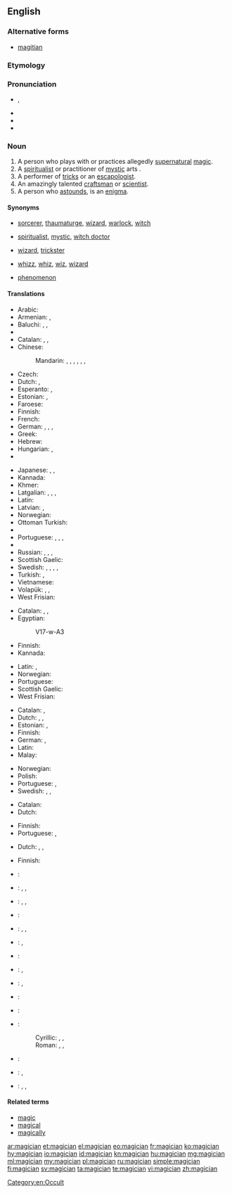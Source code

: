 ==English==
{{wikipedia}}

===Alternative forms===
* [[magitian]] {{qualifier|obsolete}}

===Etymology===
{{suffix|magic|ian}}<!--not from another language?-->

===Pronunciation===
* {{IPA|/məˈdʒɪʃən/}}, {{X-SAMPA|/m@"dZIS@n/}}
* {{audio|En-us-magician.ogg|Audio (US)}}
* {{hyphenation|ma|gi|cian}}
* {{rhymes|ɪʃən}}

===Noun===
{{en-noun}}

# A person who plays with or practices allegedly [[supernatural]] [[magic]].
# A [[spiritualist]] or practitioner of [[mystic]] arts {{qualifier|often derogatory}}.
# A performer of [[tricks]] or an [[escapologist]].
# An amazingly talented [[craftsman]] or [[scientist]].
# A person who [[astound]]s, is an [[enigma]].

====Synonyms====
* {{sense|practitioner of alledgedly supernatural magic}} [[sorcerer]], [[thaumaturge]], [[wizard]], [[warlock]], [[witch]]
* {{sense|spiritualist or practitioner of mystic arts}} [[spiritualist]], [[mystic]], [[witch doctor]]
* {{sense|performer of tricks}} [[wizard]], [[trickster]]
* {{sense|talented craftsman or scientist}} [[whizz]], [[whiz]], [[wiz]], [[wizard]]
* {{sense|person who astaunds, is an enigma}} [[phenomenon]]

====Translations====
{{trans-top|practitioner of allegedly supernatural magic}}
* Arabic: {{t-|ar|ساحر|m|tr=sāḥir}}
* Armenian: {{t-|hy|կախարդ|tr=kaxard}}, {{t-|hy|վհուկ|tr=vhuk}}
* Baluchi: {{tø|bal|سحرگو|tr=sahargo}}, {{tø|bal|جادوگر}}, {{tø|bal|سحر کنوخ|tr=sihr kanox}}
* {{trreq|bg}}
* Catalan: {{t-|ca|mag|m}}, {{t-|ca|màgic|m}}, {{t-|ca|fetiller|m}}
* Chinese:
*: Mandarin: {{t|cmn|巫師|sc=Hani}}, {{t|cmn|巫师|tr=wūshī|sc=Hani}}, {{t-|cmn|覡|sc=Hani}}, {{t-|cmn|觋|tr=xí|sc=Hani}}, {{t|cmn|魔術師|sc=Hani}}, {{t|cmn|魔术师|tr=móshùshī|sc=Hani}}, {{t|cmn|妖人|tr=yāorén|sc=Hani}}
* Czech: {{t-|cs|kouzelník|m}}
* Dutch: {{t+|nl|tovenaar|m}}, {{t-|nl|magiër|m}}
* Esperanto: {{t-|eo|iluziisto}}, {{t-|eo|sorĉisto}}
* Estonian: {{t|et|maag}}, {{t|et|võlur}}
* Faroese: {{t|fo|gandakallur|m}}
* Finnish: {{t+|fi|taikuri}}
* French: {{t+|fr|magicien|m}}
* German: {{t+|de|Magier|m}}, {{t+|de|Zauberer|m}}, {{t+|de|Magierin|f}}, {{t+|de|Zauberin|f}}
* Greek: {{t+|el|μάγος|m|tr=mágos}}
* Hebrew: {{t+|he|קוסם|m|tr=kosem}}
* Hungarian: {{t-|hu|mágus}}, {{t+|hu|bűvész}}
* {{trreq|it}}
{{trans-mid}}
* Japanese: {{t-|ja|魔法使い|tr=まほうつかい, mahō tsukai}}, {{t-|ja|魔術師|tr=まじゅつし, majutsushi}}, {{t-|ja|魔人|tr= まじん, majin|sc=Jpan}}
* Kannada: {{t+|kn|ಮಾಂತ್ರಿಕ|sc=Knda}}
* Khmer: {{t-|km|មនុស្សចេះឆ|tr=mɔnuh ceh cʰɑɑ|sc=Khmr}}
* Latgalian: {{tø|ltg|būrs|m}}, {{tø|ltg|būre|f}}, {{tø|ltg|ragaņs|m}}, {{tø|ltg|ragane|f}}
* Latin: {{t-|la|magus}}
* Latvian: {{t-|lv|burvis|m}}, {{t-|lv|burve|f}}
* Norwegian: {{t-|no|magiker|m}}
* Ottoman Turkish: {{tø|ota|سحرباز|tr=sihrbâz|sc=ota-Arab}}
* {{trreq|pl}}
* Portuguese: {{t|pt|mago|m}}, {{t|pt|bruxo|m}}, {{t|pt|mágico|m}}, {{t|pt|feiticeiro|m}}
* {{trreq|ro}}
* Russian: {{t+|ru|волшебник|m|tr=volšébnik}}, {{t+|ru|колдун|m|tr=koldún}}, {{t+|ru|маг|m|tr=mag}}, {{t+|ru|чародей|m|tr=čarodéj}}
* Scottish Gaelic: {{t-|gd|draoidh|m}}
* Swedish: {{t|sv|trollkarl|m}}, {{t|sv|trollkäring|f}}, {{t|sv|trollkona|f}}, {{t|sv|trollpacka|f}}, {{t|sv|trollgubbe|m}}
* Turkish: {{t+|tr|sihirbaz}}, {{t+|tr|büyücü}}
* Vietnamese: {{t+|vi|phù thủy}}
* Volapük: {{qualifier|male or female}} {{t+|vo|magivan}}, {{qualifier|male}} {{t-|vo|himagivan}}, {{qualifier|female}} {{t+|vo|jimagivan}}
* West Frisian: {{t-|fy|tsjoender|c}}
{{trans-bottom}}

{{trans-top|spiritualist or practitioner of mystic arts}}
* Catalan: {{t-|ca|mag|m}}, {{t-|ca|màgic|m}}, {{t-|ca|fetiller|m}}
* Egyptian: {{tø|egy|zȝw|sc=Egyp}}
*: <hiero>V17-w-A3</hiero>
* Finnish: {{t+|fi|mystikko}}
* Kannada: {{t+|kn|ಮಾಂತ್ರಿಕ|sc=Knda}}
{{trans-mid}}
* Latin: {{t-|la|magus}}, {{t-|la|mysticus}}
* Norwegian: {{t-|no|trollmann|m}}
* Portuguese: {{t|pt|feiticeiro|m}}
* Scottish Gaelic: {{t-|gd|draoidh|m}}
* West Frisian: {{t-|fy|tsjoender|c}}
{{trans-bottom}}

{{trans-top|performer of tricks}}
* Catalan: {{t-|ca|mag|m}}, {{t-|ca|màgic|m}}
* Dutch: {{t+|nl|goochelaar|m}}, {{t|nl|illusionist|m}}, {{t|nl|magiër|m}}
* Estonian: {{t|et|mustkunstnik}}, {{t|et|illusionist}}
* Finnish: {{t-|fi|illusionisti}}
* German: {{t+|de|Magier|m}}, {{t-|de|Zauberkünstler|m}}
* Latin: {{t-|la|magus}}
* Malay: {{t-|ms|ahli silap mata}}
{{trans-mid}}
* Norwegian: {{t-|no|tryllekunstner|m}}
* Polish: {{t-|pl|magik|m}}
* Portuguese: {{t+|pt|mágico|m}}, {{t+|pt|ilusionista}}
* Swedish: {{t|sv|magiker|c}}, {{t|sv|trollkonstnär|c}}, {{t|sv|trollkarl|m}}
{{trans-bottom}}

{{trans-top|amazingly talented craftsman or scientist}}
* Catalan: {{t-|ca|mag|m}}
* Dutch: {{t+|nl|tovenaar|m}}
{{trans-mid}}
* Finnish: {{t+|fi|velho}}
* Portuguese: {{t|pt|mago|m}}, {{t|pt|fenômeno|m}}
{{trans-bottom}}

{{trans-top|person who astounds, is an enigma}}
* Dutch: {{t|nl|goochelaar|m}}, {{t|nl|tovenaar|m}}, {{t|nl|magiër|m}}
{{trans-mid}}
* Finnish: {{t+|fi|ilmiö}}
{{trans-bottom}}

{{checktrans-top}}
* {{ttbc|ban}}: {{t|ban|balian}}
* {{ttbc|sh}}: {{t|sh|mađioničar|m}}, {{t|sh|čarobnjak|m}}, {{t|sh|čarobnica|f}}
* {{ttbc|br}}: {{t|br|strobineller|m}}, {{t|br|majisian|m}}, {{t|br|hudour|m}}
* {{ttbc|cmn}}: {{t|cmn|魔术家|tr=mó shù jiā|sc=Hani}}
* {{ttbc|fr}}: {{t|fr|magicien|m}}, {{qualifier|1}} {{t|fr|magicienne|f}}, {{t|fr|sorcier|m}}
* {{ttbc|de}}: {{t|de|Magier|m}}, {{t|de|Zauberer|m}}
* {{ttbc|id}}: {{t|id|dukun}}
* {{ttbc|is}}: {{t|is|töframaður|m}}, {{t|is|galdramaður|m}}
* {{ttbc|it}}: {{t|it|mago|m}}, {{qualifier|1}} {{t|it|maga|f}}
* {{ttbc|la}}: {{t|la|magus|m}}
{{trans-mid}}
* {{ttbc|ang}}: {{t|ang|wicca|malt=wiċċa|sc=Latinx}}
* {{ttbc|sh}}:
*: Cyrillic: {{t|sh|мађионичар|m|sc=Cyrl}}, {{t|sh|чаробњак|m|sc=Cyrl}}, {{t|sh|чаробница|f|sc=Cyrl}}
*: Roman: {{t|sh|mađioničar|m}}, {{t|sh|čarobnjak|m}}, {{t|sh|čarobnica|f}}
* {{ttbc|sl}}: {{t|sl|čarodejník|m}}
* {{ttbc|es}}: {{t+|es|mago|m}}, {{t-|es|hechicero|m}}
* {{ttbc|te}}: {{t-|te|ఐంద్రజాలికుడు|tr=aiMdrajaalikuDu}}, {{t+|te|ఇంద్రజాలికుడు|tr=iMdrajaalikuDu}}, {{t-|te|మంత్రగాడు|tr=maMtragaaDu}}
{{trans-bottom}}

====Related terms====
* [[magic]]
* [[magical]]
* [[magically]]

[[Category:en:Occult]]

[[ar:magician]]
[[et:magician]]
[[el:magician]]
[[eo:magician]]
[[fr:magician]]
[[ko:magician]]
[[hy:magician]]
[[io:magician]]
[[id:magician]]
[[kn:magician]]
[[hu:magician]]
[[mg:magician]]
[[ml:magician]]
[[my:magician]]
[[pl:magician]]
[[ru:magician]]
[[simple:magician]]
[[fi:magician]]
[[sv:magician]]
[[ta:magician]]
[[te:magician]]
[[vi:magician]]
[[zh:magician]]